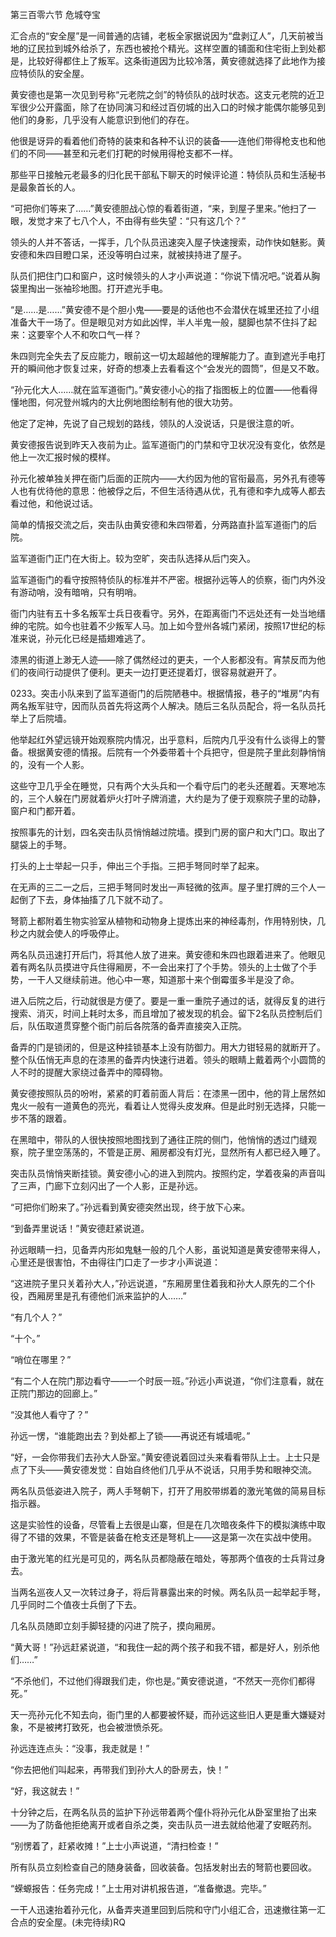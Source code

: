 

第三百零六节 危城夺宝

汇合点的“安全屋”是一间普通的店铺，老板全家据说因为“盘剥辽人”，几天前被当地的辽民拉到城外给杀了，东西也被抢个精光。这样空置的铺面和住宅街上到处都是，比较好得都住上了叛军。这条街道因为比较冷落，黄安德就选择了此地作为接应特侦队的安全屋。

黄安德也是第一次见到号称“元老院之剑”的特侦队的战时状态。这支元老院的近卫军很少公开露面，除了在协同演习和经过百仞城的出入口的时候才能偶尔能够见到他们的身影，几乎没有人能意识到他们的存在。

他很是讶异的看着他们奇特的装束和各种不认识的装备――连他们带得枪支也和他们的不同――甚至和元老们打靶的时候用得枪支都不一样。

那些平日接触元老最多的归化民干部私下聊天的时候评论道：特侦队员和生活秘书是最象首长的人。

“可把你们等来了……”黄安德胆战心惊的看着街道，“来，到屋子里来。”他扫了一眼，发觉才来了七八个人，不由得有些失望：“只有这几个？”

领头的人并不答话，一挥手，几个队员迅速突入屋子快速搜索，动作快如魅影。黄安德和朱四目瞪口呆，还没等明白过来，就被挟持进了屋子。

队员们把住门口和窗户，这时候领头的人才小声说道：“你说下情况吧。”说着从胸袋里掏出一张袖珍地图。打开遮光手电。

“是……是……”黄安德不是个胆小鬼――要是的话他也不会潜伏在城里还拉了小组准备大干一场了。但是眼见对方如此凶悍，半人半鬼一般，腿脚也禁不住抖了起来：这要宰个人不和吹口气一样？

朱四则完全失去了反应能力，眼前这一切太超越他的理解能力了。直到遮光手电打开的瞬间他才恢复过来，好奇的想凑上去看看这个“会发光的圆筒”，但是又不敢。

“孙元化大人……就在监军道衙门。”黄安德小心的指了指图板上的位置――他看得懂地图，何况登州城内的大比例地图绘制有他的很大功劳。

他定了定神，先说了自己规划的路线，领队的人没说话，只是很注意的听。

黄安德报告说到昨天入夜前为止。监军道衙门的门禁和守卫状况没有变化，依然是他上一次汇报时候的模样。

孙元化被单独关押在衙门后面的正院内――大约因为他的官衔最高，另外孔有德等人也有优待他的意思：他被俘之后，不但生活待遇从优，孔有德和李九成等人都去看过他，和他说过话。

简单的情报交流之后，突击队由黄安德和朱四带着，分两路直扑监军道衙门的后院。

监军道衙门正门在大街上。较为空旷，突击队选择从后门突入。

监军道衙门的看守按照特侦队的标准并不严密。根据孙远等人的侦察，衙门内外没有游动哨，没有暗哨，只有明哨。

衙门内驻有五十多名叛军士兵日夜看守。另外，在距离衙门不远处还有一处当地缙绅的宅院。如今也驻着不少叛军人马。加上如今登州各城门紧闭，按照17世纪的标准来说，孙元化已经是插翅难逃了。

漆黑的街道上渺无人迹――除了偶然经过的更夫，一个人影都没有。宵禁反而为他们的夜间行动提供了便利。更夫一边打更还提着灯，很容易就避开了。

0233。突击小队来到了监军道衙门的后院陋巷中。根据情报，巷子的“堆房”内有两名叛军驻守，因而队员首先将这两个人解决。随后三名队员配合，将一名队员托举上了后院墙。

他举起红外望远镜开始观察院内情况，出乎意料，后院内几乎没有什么谈得上的警备。根据黄安德的情报。后院有一个外委带着十个兵把守，但是院子里此刻静悄悄的，没有一个人影。

这些守卫几乎全在睡觉，只有两个大头兵和一个看守后门的老头还醒着。天寒地冻的，三个人躲在门房就着炉火打叶子牌消遣，大约是为了便于观察院子里的动静，窗户和门都开着。

按照事先的计划，四名突击队员悄悄越过院墙。摸到门房的窗户和大门口。取出了腿袋上的手弩。

打头的上士举起一只手，伸出三个手指。三把手弩同时举了起来。

在无声的三二一之后，三把手弩同时发出一声轻微的弦声。屋子里打牌的三个人一起倒了下去，身体抽搐了几下就不动了。

弩箭上都附着生物实验室从植物和动物身上提炼出来的神经毒剂，作用特别快，几秒之内就会使人的呼吸停止。

两名队员迅速打开后门，将其他人放了进来。黄安德和朱四也跟着进来了。他眼见着有两名队员摸进守兵住得厢房，不一会出来打了个手势。领头的上士做了个手势，一干人又继续前进。他心中一寒，知道那十来个倒霉蛋多半是没了命。

进入后院之后，行动就很是方便了。要是一重一重院子通过的话，就得反复的进行搜索、消灭，时间上耗时太多，而且增加了被发现的机会。留下2名队员控制后们后，队伍取道贯穿整个衙门前后各院落的备弄直接突入正院。

备弄的门是锁闭的，但是这种挂锁基本上没有防御力。用大力钳轻易的就断开了。整个队伍悄无声息的在漆黑的备弄内快速行进着。领头的眼睛上戴着两个小圆筒的人不时的提醒大家绕过备弄中的障碍物。

黄安德按照队员的吩咐，紧紧的盯着前面人背后：在漆黑一团中，他的背上居然如鬼火一般有一道黄色的亮光，看着让人觉得头皮发麻。但是此时别无选择，只能一步不落的跟着。

在黑暗中，带队的人很快按照地图找到了通往正院的侧门，他悄悄的透过门缝观察，院子里空荡荡的，不管是正房、厢房都没有灯光，显然所有人都已经入睡了。

突击队员悄悄夹断挂锁。黄安德小心的进入到院内。按照约定，学着夜枭的声音叫了三声，门廊下立刻闪出了一个人影，正是孙远。

“可把你们盼来了。”孙远看到黄安德突然出现，终于放下心来。

“到备弄里说话！”黄安德赶紧说道。

孙远眼睛一扫，见备弄内形如鬼魅一般的几个人影，虽说知道是黄安德带来得人，心里还是很害怕，不由得往门口走了一步才小声说道：

“这进院子里只关着孙大人，”孙远说道，“东厢房里住着我和孙大人原先的二个仆役，西厢房里是孔有德他们派来监护的人……”

“有几个人？”

“十个。”

“哨位在哪里？”

“有二个人在院门那边看守――一个时辰一班。”孙远小声说道，“你们注意看，就在正院门那边的回廊上。”

“没其他人看守了？”

孙远一愣，“谁能跑出去？到处都上了锁――再说还有城墙呢。”

“好，一会你带我们去孙大人卧室。”黄安德说着回过头来看看带队上士。上士只是点了下头――黄安德发觉：自始自终他们几乎从不说话，只用手势和眼神交流。

两名队员低姿进入院子，两人手弩朝下，打开了用胶带绑着的激光笔做的简易目标指示器。

这是实验性的设备，尽管看上去很是山寨，但是在几次暗夜条件下的模拟演练中取得了不错的效果，不管是装备在枪支还是弩机上――这是第一次在实战中使用。

由于激光笔的红光是可见的，两名队员都隐蔽在暗处，等那两个值夜的士兵背过身去。

当两名巡夜人又一次转过身子，将后背暴露出来的时候。两名队员一起举起手弩，几乎同时二个值夜士兵倒了下去。

几名队员随即立刻手脚轻捷的闪进了院子，摸向厢房。

“黄大哥！”孙远赶紧说道，“和我住一起的两个孩子和我不错，都是好人，别杀他们……”

“不杀他们，不过他们得跟我们走，你也是。”黄安德说道，“不然天一亮你们都得死。”

天一亮孙元化不知去向，衙门里的人都要被怀疑，而孙远这些旧人更是重大嫌疑对象，不是被拷打致死，也会被泄愤杀死。

孙远连连点头：“没事，我走就是！”

“你去把他们叫起来，再带我们到孙大人的卧房去，快！”

“好，我这就去！”

十分钟之后，在两名队员的监护下孙远带着两个僮仆将孙元化从卧室里抬了出来――为了防备他拒绝离开或者自杀之类，突击队员一进去就给他灌了安眠药剂。

“别愣着了，赶紧收摊！”上士小声说道，“清扫检查！”

所有队员立刻检查自己的随身装备，回收装备。包括发射出去的弩箭也要回收。

“蝾螈报告：任务完成！”上士用对讲机报告道，“准备撤退。完毕。”

一干人迅速抬着孙元化，从备弄夹道里回到后院和守门小组汇合，迅速撤往第一汇合点的安全屋。(未完待续)RQ

